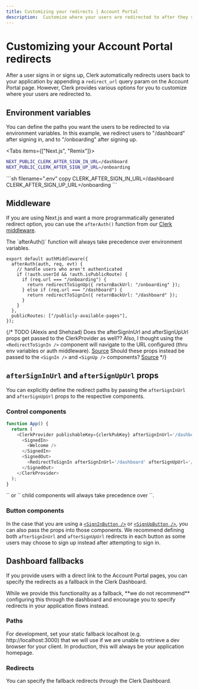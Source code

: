```yaml
---
title: Customizing your redirects | Account Portal
description:  Customize where your users are redirected to after they sign-in or sign-up.
---
```


# Customizing your Account Portal redirects

After a user signs in or signs up, Clerk automatically redirects users back to your application by appending a `redirect_url` query param on the Account Portal page. However, Clerk provides various options for you to customize where your users are redirected to.

## Environment variables

You can define the paths you want the users to be redirected to via environment variables. In this example, we redirect users to "/dashboard" after signing in, and to "/onboarding" after signing up.

<Tabs items={["Next.js", "Remix"]}>
<Tab>
```sh filename=".env" copy
NEXT_PUBLIC_CLERK_AFTER_SIGN_IN_URL=/dashboard
NEXT_PUBLIC_CLERK_AFTER_SIGN_UP_URL=/onboarding
```
</Tab>
<Tab>
```sh filename=".env" copy
CLERK_AFTER_SIGN_IN_URL=/dashboard
CLERK_AFTER_SIGN_UP_URL=/onboarding
```
</Tab>
</Tabs>

## Middleware

If you are using Next.js and want a more programmatically generated redirect option, you can use the `afterAuth()` function from our [Clerk middleware](/docs/references/nextjs/auth-middleware).

<Callout type="info" emoji="💡">
  The `afterAuth()` function will always take precedence over environment variables.
</Callout>

```tsx filename="middleware.ts" copy
export default authMiddleware({
  afterAuth(auth, req, evt) {
    // handle users who aren't authenticated
    if (!auth.userId && !auth.isPublicRoute) {
      if (req.url === "/onboarding") {
        return redirectToSignUp({ returnBackUrl: "/onboarding" });
      } else if (req.url === "/dashboard") {
        return redirectToSignIn({ returnBackUrl: "/dashboard" });
      }
    }
  },
  publicRoutes: ["/publicly-available-pages"],
});
```

{/* TODO (Alexis and Shehzad)
Does the afterSignInUrl and afterSignUpUrl props get passed to the ClerkProvider as well??
Also, I thought using the `<RedirectToSignIn />` component will navigate to the URL configured (thru env variables or auth middleware). [Source](https://clerk.com/docs/components/control/redirect-to-signin#redirect-to-sign-in)
Should these props instead be passed to the `<SignIn />` and `<SignUp />` components? [Source](https://clerk.com/docs/components/authentication/sign-in#props) */}

## `afterSignInUrl` and `afterSignUpUrl` props

You can explicitly define the redirect paths by passing the `afterSignInUrl` and `afterSignUpUrl` props to the respective components.

### Control components

```javascript copy
function App() {
  return (
    <ClerkProvider publishableKey={clerkPubKey} afterSignInUrl='/dashboard' afterSignUpUrl='/onboarding' >
      <SignedIn>
        <Welcome />
      </SignedIn>
      <SignedOut>
        <RedirectToSignIn afterSignInUrl='/dashboard' afterSignUpUrl='/onboarding' />
      </SignedOut>
    </ClerkProvider>
  );
}
```

<Callout type="info" emoji="💡">
  `<RedirectToSignIn />` or `<RedirectToSignUp />` child components will always take precedence over `<ClerkProvider />`. 
</Callout>

### Button components

In the case that you are using a [`<SignInButton />`](/docs/components/unstyled/sign-in-button) or [`<SignUpButton />`](/docs/components/unstyled/sign-up-button), you can also pass the props into those components. We recommend defining both `afterSignInUrl` and `afterSignUpUrl` redirects in each button as some users may choose to sign up instead after attempting to sign in.

## Dashboard fallbacks

If you provide users with a direct link to the Account Portal pages, you can specify the redirects as a fallback in the Clerk Dashboard. 

<Callout type="info" emoji="💡">
  While we provide this functionality as a fallback, **we do not recommend** configuring this through the dashboard and encourage you to specify redirects in your application flows instead. 
</Callout>

### Paths

For development, set your static fallback localhost (e.g. http://localhost:3000) that we will use if we are unable to retrieve a dev browser for your client. In production, this will always be your application homepage. 

<Images 
  width={3248}
  height={2112}
  src="/docs/images/account-portal/account_portal_paths.png"
  alt="Account Portal paths"
/>
  
### Redirects

You can specify the fallback redirects through the Clerk Dashboard. 

<Images 
  width={3248}
  height={2112}
  src="/docs/images/account-portal/account_portal_redirects.png"
  alt="Account Portal redirects"
/>
  
